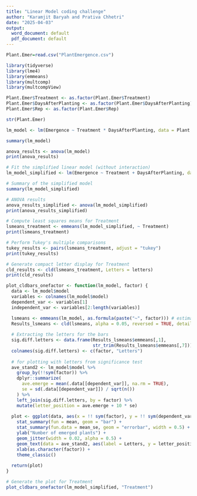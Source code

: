 ```yaml
---
title: "Linear Model coding challenge"
author: "Karamjit Baryah and Prativa Chhetri"
date: "2025-04-03"
output:
  word_document: default
  pdf_document: default
---
```


```r
Plant.Emer=read.csv("PlantEmergence.csv")
```

```r
library(tidyverse)
library(lme4)
library(emmeans)
library(multcomp)
library(multcompView)
```

```r
Plant.Emer$Treatment <- as.factor(Plant.Emer$Treatment)
Plant.Emer$DaysAfterPlanting <- as.factor(Plant.Emer$DaysAfterPlanting)
Plant.Emer$Rep <- as.factor(Plant.Emer$Rep)
```

```r
str(Plant.Emer)
```
```r
lm_model <- lm(Emergence ~ Treatment * DaysAfterPlanting, data = Plant.Emer)

```

```r
summary(lm_model)
```

```r
anova_results <- anova(lm_model)
print(anova_results)
```

```r
# Fit the simplified linear model (without interaction)
lm_model_simplified <- lm(Emergence ~ Treatment + DaysAfterPlanting, data = Plant.Emer)
```

```r
# Summary of the simplified model
summary(lm_model_simplified)

```

```r
# ANOVA results
anova_results_simplified <- anova(lm_model_simplified)
print(anova_results_simplified)
```


```r
# Compute least squares means for Treatment
lsmeans_treatment <- emmeans(lm_model_simplified, ~ Treatment)
print(lsmeans_treatment)
```

```r
# Perform Tukey's multiple comparisons
tukey_results <- pairs(lsmeans_treatment, adjust = "tukey")
print(tukey_results)
```


```r
# Generate compact letter display for Treatment
cld_results <- cld(lsmeans_treatment, Letters = letters)
print(cld_results)
```

```r
plot_cldbars_onefactor <- function(lm_model, factor) {
  data <- lm_model$model
  variables <- colnames(lm_model$model)
  dependent_var <- variables[1]
  independent_var <- variables[2:length(variables)]

  lsmeans <- emmeans(lm_model, as.formula(paste("~", factor))) # estimate lsmeans 
  Results_lsmeans <- cld(lsmeans, alpha = 0.05, reversed = TRUE, details = TRUE, Letters = letters) # contrast with Tukey adjustment by default.
  
  # Extracting the letters for the bars
  sig.diff.letters <- data.frame(Results_lsmeans$emmeans[,1], 
                                 str_trim(Results_lsmeans$emmeans[,7]))
  colnames(sig.diff.letters) <- c(factor, "Letters")
  
  # for plotting with letters from significance test
  ave_stand2 <- lm_model$model %>%
    group_by(!!sym(factor)) %>%
    dplyr::summarize(
      ave.emerge = mean(.data[[dependent_var]], na.rm = TRUE),
      se = sd(.data[[dependent_var]]) / sqrt(n())
    ) %>%
    left_join(sig.diff.letters, by = factor) %>%
    mutate(letter_position = ave.emerge + 10 * se)
  
  plot <- ggplot(data, aes(x = !! sym(factor), y = !! sym(dependent_var))) + 
    stat_summary(fun = mean, geom = "bar") +
    stat_summary(fun.data = mean_se, geom = "errorbar", width = 0.5) +
    ylab("Number of emerged plants") + 
    geom_jitter(width = 0.02, alpha = 0.5) +
    geom_text(data = ave_stand2, aes(label = Letters, y = letter_position), size = 5) +
    xlab(as.character(factor)) +
    theme_classic()
  
  return(plot)
}

```

```r
# Generate the plot for Treatment
plot_cldbars_onefactor(lm_model_simplified, "Treatment")

```
